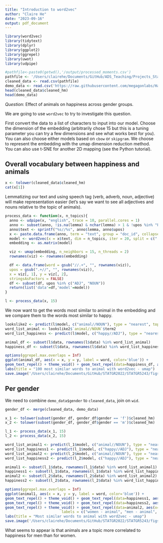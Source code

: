 ```yaml
---
title: "Introduction to word2vec"
author: "Claire He"
date: "2023-09-16"
output: pdf_document
---
```




```r
library(word2vec)
library(tidytext)
library(dplyr)
library(ggplot2)
library(ggrepel)
library(uwot)
library(udpipe)
```

```r
#pathfile<-paste0(getwd(),'/output/processed_moments.csv')
pathfile <- '/Users/clairehe/Documents/GitHub/ADS_Teaching/Projects_StarterCodes/Project1-RNotebook/output/processed_moments.csv'
cleaned_data <- read.csv(pathfile)
demo_data <- read.csv('https://raw.githubusercontent.com/megagonlabs/HappyDB/master/happydb/data/demographic.csv')
head(cleaned_data$cleaned_hm)
head(demo_data)
```


*Question*: Effect of animals on happiness across gender groups.

We are going to use `word2vec` to try to investigate this question. 

First convert the data to a list of characters to input into our model. Choose the dimension of the embedding (arbitrarily chose 15 but this is a tuning parameter you can try a few dimensions and see what works best for you). You can also choose either models based on `cbow` or `skipgram`.  We choose to represent the embedding with the umap dimension reduction method. You can also use t-SNE for another 2D mapping (see the Python tutorial). 

## Overall vocabulary between happiness and animals

```r
x <- tolower(cleaned_data$cleaned_hm)
cat(x[1])
```

Lemmatizing our text and using speech tag (verb, adverb, noun, adjective) will make representation easier (let's say we want to see all adjectives and nouns relative to the topic of animals).
```r
process_data <- function(x, n_topics){
  anno <- udpipe(x, "english", trace = 10, parallel.cores = 1)
  anno <- subset(anno, !is.na(lemma) & nchar(lemma) > 1 & !upos %in% "PUNCT")
  anno$text <- sprintf("%s//%s", anno$lemma, anno$upos)
  x <- paste.data.frame(anno, term = "text", group = "doc_id", collapse = " ")
  model <- word2vec(x = x$text, dim = n_topics, iter = 20, split = c(" ", ".\n?!"))
  embedding <- as.matrix(model)

  viz <- umap(embedding, n_neighbors = 15, n_threads = 2)
  rownames(viz) <- rownames(embedding)

  df <- data.frame(word = gsub("//.+", "", rownames(viz)),
  upos = gsub(".+//", "", rownames(viz)),
  x = viz[, 1], y = viz[, 2],
  stringsAsFactors = FALSE)
  df <- subset(df, upos %in% c("ADJ", "NOUN"))
  return(list('data'=df,'model'=model))
}

l <- process_data(x, 15)
```

We now want to get the words most similar to animal in the embedding and we compare them to the words most similar to happy. 
```r
lookslike2 <- predict(l$model, c("animal//NOUN"), type = "nearest", top_n = 10)
word_list_animal <- lookslike2$`animal//NOUN`$term2
word_list_happiness <- predict(l$model, c("happy//ADJ"), type = "nearest", top_n = 50)$`happy//ADJ`$term2
```

```r
animal_df <- subset(l$data, rownames(l$data) %in% word_list_animal)
happiness_df <- subset(l$data, rownames(l$data) %in% word_list_happiness)
```


```r
options(ggrepel.max.overlaps = Inf) 
ggplot(animal_df, aes(x = x, y = y, label = word, color='blue')) +
geom_text_repel() + theme_void() + geom_text_repel(data=happiness_df, aes(x=x, y=y, label=word, color='red'))
labs(title = "100 most similar words to animal with word2vec - umap")
save.image('/Users/clairehe/Documents/GitHub/STATGR2022/STATGR5243/figs/word2vec_overall.png')
```

## Per gender 
We need to combine `demo_data$gender` to `cleaned_data`, join on `wid`.
```r
gender_df <- merge(cleaned_data, demo_data)

x_1 <- tolower(subset(gender_df, gender_df$gender == 'f')$cleaned_hm)
x_2 <- tolower(subset(gender_df, gender_df$gender == 'm')$cleaned_hm)

l_1 <- process_data(x_1, 15)
l_2 <- process_data(x_2, 15)

word_list_animal1 <- predict(l_1$model, c("animal//NOUN"), type = "nearest", top_n = 10)$`animal//NOUN`$term2
word_list_happiness1 <- predict(l_1$model, c("happy//ADJ"), type = "nearest", top_n = 50)$`happy//ADJ`$term2
word_list_animal2 <- predict(l_2$model, c("animal//NOUN"), type = "nearest", top_n = 10)$`animal//NOUN`$term2
word_list_happiness2 <- predict(l_2$model, c("happy//ADJ"), type = "nearest", top_n = 50)$`happy//ADJ`$term2

animal1 <- subset(l_1$data, rownames(l_1$data) %in% word_list_animal1)
happiness1 <- subset(l_1$data, rownames(l_1$data) %in% word_list_happiness1)
animal2 <- subset(l_2$data, rownames(l_2$data) %in% word_list_animal2)
happiness2 <- subset(l_2$data, rownames(l_2$data) %in% word_list_happiness2)
```


```r
options(ggrepel.max.overlaps = Inf) 
ggplot(animal1, aes(x = x, y = y, label = word, color='blue')) +
geom_text_repel() + theme_void() + geom_text_repel(data=happiness1, aes(x=x, y=y, label=word, color='red')) +
geom_text_repel() + theme_void() + geom_text_repel(data=happiness2, aes(x=x, y=y, label=word, color='magenta')) +
geom_text_repel() + theme_void() + geom_text_repel(data=animal2, aes(x=x, y=y, label=word, color='cyan')) + scale_color_manual(values=c("blue", "red", "magenta", 'cyan'),
                          labels = c("women - animal", "men - animal", "men - happiness", 'women - happiness'))
labs(title = "Most similar words to animal with word2vec - umap")
save.image('/Users/clairehe/Documents/GitHub/STATGR2022/STATGR5243/figs/word2vec_genres.png')
```

What seems to appear is that animals are a topic more correlated to happiness for men than for women. 


